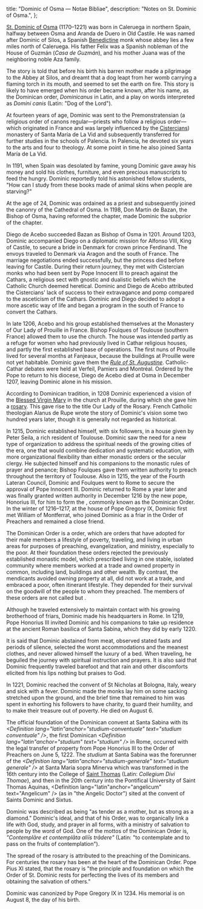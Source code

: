   title: "Dominic of Osma — Notae Bibliae",
  description: "Notes on St. Dominic of Osma.",
};

<Initial text="Dominic of Osma"/>

[St. Dominic of Osma](/glossary/names#dominic) (1170–1221) was born in Caleruega in northern Spain, halfway between Osma and Aranda de Duero in Old Castile. He was named after Dominic of Silos, a Spanish [Benedictine](/people/saints/medieval/benedict-of-nursia) monk whose abbey lies a few miles north of Caleruega. His father Felix was a Spanish nobleman of the House of Guzmán (*Casa de Guzmán*), and his mother Juana was of the neighboring noble Aza family.

The story is told that before his birth his barren mother made a pilgrimage to the Abbey at Silos, and dreamt that a dog leapt from her womb carrying a flaming torch in its mouth, and seemed to set the earth on fire. This story is likely to have emerged when his order became known, after his name, as the Dominican order, *Dominicanus* in Latin, and a play on words interpreted as *Domini canis* (Latin: "Dog of the Lord").

At fourteen years of age, Dominic was sent to the Premonstratensian (a religious order of canons regular—priests who follow a religious order—which originated in France and was largely influenced by the [Cistercians](/people/saints/medieval/bernard-of-clairvaux)) monastery of Santa María de La Vid and subsequently transferred for further studies in the schools of Palencia. In Palencia, he devoted six years to the arts and four to theology. At some point in time he also joined Santa María de La Vid.

In 1191, when Spain was desolated by famine, young Dominic gave away his money and sold his clothes, furniture, and even precious manuscripts to feed the hungry. Dominic reportedly told his astonished fellow students, "How can I study from these books made of animal skins when people are starving?"

At the age of 24, Dominic was ordained as a priest and subsequently joined the canonry of the Cathedral of Osma. In 1198, Don Martin de Bazan, the Bishop of Osma, having reformed the chapter, made Dominic the subprior of the chapter.

Diego de Acebo succeeded Bazan as Bishop of Osma in 1201. Around 1203, Dominic accompanied Diego on a diplomatic mission for Alfonso VIII, King of Castile, to secure a bride in Denmark for crown prince Ferdinand. The envoys traveled to Denmark via Aragon and the south of France. The marriage negotiations ended successfully, but the princess died before leaving for Castile. During their return journey, they met with Cistercian monks who had been sent by Pope Innocent III to preach against the Cathars, a religious sect with gnostic and dualistic beliefs which the Catholic Church deemed heretical. Dominic and Diego de Acebo attributed the Cistercians' lack of success to their extravagance and pomp compared to the asceticism of the Cathars. Dominic and Diego decided to adopt a more ascetic way of life and began a program in the south of France to convert the Cathars.

In late 1206, Acebo and his group established themselves at the Monastery of Our Lady of Prouille in France. Bishop Foulques of Toulouse (southern France) allowed them to use the church. The house was intended partly as a refuge for women who had previously lived in Cathar religious houses, and partly the first established base of operations. The first nuns of Prouille lived for several months at Fanjeaux, because the buildings at Prouille were not yet habitable. Dominic gave them the *[Rule of St. Augustine](/people/saints/latin-fathers/augustine-of-hippo)*. Catholic-Cathar debates were held at Verfeil, Pamiers and Montréal. Ordered by the Pope to return to his diocese, Diego de Acebo died at Osma in December 1207, leaving Dominic alone in his mission.

According to Dominican tradition, in 1208 Dominic experienced a vision of the [Blessed Virgin Mary](/people/saints/biblical/mary) in the church at Prouille, during which she gave him a [rosary](/liturgy/devotions/rosary). This gave rise to the title Our Lady of the Rosary. French Catholic theologian Alanus de Rupe wrote the story of Dominic's vision some two hundred years later, though it is generally not regarded as historical.

In 1215, Dominic established himself, with six followers, in a house given by Peter Seila, a rich resident of Toulouse. Dominic saw the need for a new type of organization to address the spiritual needs of the growing cities of the era, one that would combine dedication and systematic education, with more organizational flexibility than either monastic orders or the secular clergy. He subjected himself and his companions to the monastic rules of prayer and penance; Bishop Foulques gave them written authority to preach throughout the territory of Toulouse. Also in 1215, the year of the Fourth Lateran Council, Dominic and Foulques went to Rome to secure the approval of Pope Innocent III. Dominic returned to Rome a year later and was finally granted written authority in December 1216 by the new pope, Honorius III, for him to form the *<Definition lang="latin" anchor="ordo-praedicatorum" text="Ordo Praedicatorum"/>*, commonly known as the Dominican Order. In the winter of 1216–1217, at the house of Pope Gregory IX, Dominic first met William of Montferrat, who joined Dominic as a friar in the Order of Preachers and remained a close friend.

The Dominican Order is a <Definition lang="latin" anchor="mendicans" text="mendicant"/> order, which are orders that have adopted for their male members a lifestyle of poverty, traveling, and living in urban areas for purposes of preaching, evangelization, and ministry, especially to the poor. At their foundation these orders rejected the previously established monastic model, which prescribed living in one stable, isolated community where members worked at a trade and owned property in common, including land, buildings and other wealth. By contrast, the mendicants avoided owning property at all, did not work at a trade, and embraced a poor, often itinerant lifestyle. They depended for their survival on the goodwill of the people to whom they preached. The members of these orders are not called <Definition lang="greek" anchor="monakhos" text="monks"/> but <Definition lang="latin" anchor="frater" text="friars"/>.

Although he traveled extensively to maintain contact with his growing brotherhood of friars, Dominic made his headquarters in Rome. In 1219, Pope Honorius III invited Dominic and his companions to take up residence at the ancient Roman basilica of Santa Sabina, which they did by early 1220.

It is said that Dominic abstained from meat, observed stated fasts and periods of silence, selected the worst accommodations and the meanest clothes, and never allowed himself the luxury of a bed. When traveling, he beguiled the journey with spiritual instruction and prayers. It is also said that Dominic frequently traveled barefoot and that rain and other discomforts elicited from his lips nothing but praises to God.

In 1221, Dominic reached the convent of St Nicholas at Bologna, Italy, weary and sick with a fever. Dominic made the monks lay him on some sacking stretched upon the ground, and the brief time that remained to him was spent in exhorting his followers to have charity, to guard their humility, and to make their treasure out of poverty. He died on August 6.

The official foundation of the Dominican convent at Santa Sabina with its *<Definition lang="latin"anchor="studium-conventuale" text="studium conventuale" />*, the first Dominican *<Definition lang="latin"anchor="studium" text="studium" />* in Rome, occurred with the legal transfer of property from Pope Honorius III to the Order of Preachers on June 5, 1222. The *studium* at Santa Sabina was the forerunner of the *<Definition lang="latin"anchor="studium-generale" text="studium generale" />* at Santa Maria sopra Minerva which was transformed in the 16th century into the College of [Saint Thomas](/people/saints/medieval/thomas-aquinas) (Latin: *Collegium Divi Thomae*), and then in the 20th century into the Pontifical University of Saint Thomas Aquinas, <Definition lang="latin"anchor="angelicum" text="Angelicum" /> (as in "the Angelic Doctor") sited at the convent of Saints Dominic and Sixtus.

Dominic was described as being "as tender as a mother, but as strong as a diamond." Dominic's ideal, and that of his Order, was to organically link a life with God, study, and prayer in all forms, with a ministry of salvation to people by the word of God. One of the mottos of the Dominican Order is, *"Contemplāre et contemplāta aliīs trādere"* (Latin: "to contemplate and to pass on the fruits of contemplation").

The spread of the rosary is attributed to the preaching of the Dominicans. For centuries the rosary has been at the heart of the Dominican Order. Pope Pius XI stated, that the rosary is "the principle and foundation on which the Order of St. Dominic rests for perfecting the lives of its members and obtaining the salvation of others."

Dominic was canonized by Pope Gregory IX in 1234. His memorial is on August 8, the day of his birth.
